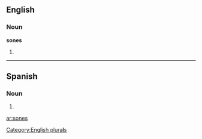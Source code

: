 ==English==

===Noun===
'''sones'''

# {{plural of|[[sone]]}}

----


==Spanish==

===Noun===
{{infl|es|noun form|g=m|g2=p}}

# {{plural of|[[son#Spanish|son]]|lang=Spanish|nocat=1}}

[[Category:English plurals]]

[[ar:sones]]